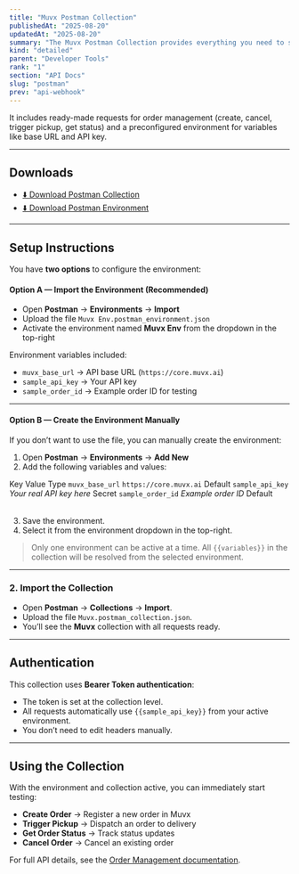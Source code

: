```yaml
---
title: "Muvx Postman Collection"
publishedAt: "2025-08-20"
updatedAt: "2025-08-20"
summary: "The Muvx Postman Collection provides everything you need to start testing and integrating with the Muvx API."
kind: "detailed"
parent: "Developer Tools"
rank: "1"
section: "API Docs"
slug: "postman"
prev: "api-webhook"
---
```


It includes ready-made requests for order management (create, cancel, trigger pickup, get status) and a preconfigured environment for variables like base URL and API key.

---

## Downloads

- [⬇️ Download Postman Collection](https://sawaai.lon1.digitaloceanspaces.com/bot/1755680802555_Muvx.postman_collection.json)  
- [⬇️ Download Postman Environment](https://sawaai.lon1.digitaloceanspaces.com/bot/1755680802534_Muvx%20Env.postman_environment.json)

---

## Setup Instructions

You have **two options** to configure the environment:  

#### Option A — Import the Environment (Recommended)  
- Open **Postman** → **Environments** → **Import**  
- Upload the file `Muvx Env.postman_environment.json`  
- Activate the environment named **Muvx Env** from the dropdown in the top-right  

Environment variables included:  
- `muvx_base_url` → API base URL (`https://core.muvx.ai`)  
- `sample_api_key` → Your API key  
- `sample_order_id` → Example order ID for testing  

---

#### Option B — Create the Environment Manually  
If you don’t want to use the file, you can manually create the environment:  

1. Open **Postman** → **Environments** → **Add New**  
2. Add the following variables and values:  

<Table>
  <TableHead>
    <TableRow>
      <TableHeader>Key</TableHeader>
      <TableHeader>Value</TableHeader>
      <TableHeader>Type</TableHeader>
    </TableRow>
  </TableHead>
  <TableBody>
    <TableRow>
      <TableCell><code>muvx_base_url</code></TableCell>
      <TableCell><code>https://core.muvx.ai</code></TableCell>
      <TableCell>Default</TableCell>
    </TableRow>
    <TableRow>
      <TableCell><code>sample_api_key</code></TableCell>
      <TableCell><i>Your real API key here</i></TableCell>
      <TableCell>Secret</TableCell>
    </TableRow>
    <TableRow>
      <TableCell><code>sample_order_id</code></TableCell>
      <TableCell><i>Example order ID</i></TableCell>
      <TableCell>Default</TableCell>
    </TableRow>
  </TableBody>
</Table>

3. Save the environment.  
4. Select it from the environment dropdown in the top-right.  

> Only one environment can be active at a time. All `{{variables}}` in the collection will be resolved from the selected environment.  

---

### 2. Import the Collection
- Open **Postman** → **Collections** → **Import**.  
- Upload the file `Muvx.postman_collection.json`.  
- You’ll see the **Muvx** collection with all requests ready.

---

## Authentication

This collection uses **Bearer Token authentication**:  
- The token is set at the collection level.  
- All requests automatically use `{{sample_api_key}}` from your active environment.  
- You don’t need to edit headers manually.  

---

## Using the Collection

With the environment and collection active, you can immediately start testing:

- **Create Order** → Register a new order in Muvx  
- **Trigger Pickup** → Dispatch an order to delivery  
- **Get Order Status** → Track status updates  
- **Cancel Order** → Cancel an existing order  

<Banner>
For full API details, see the <a href="/documentation/api-order-management">Order Management documentation</a>.
</Banner>